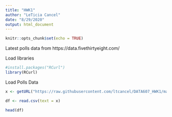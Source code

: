 ```yaml
---
title: "HWK1"
author: "LeTicia Cancel"
date: "8/29/2020"
output: html_document
---
```


```r
knitr::opts_chunk$set(echo = TRUE)
```

Latest polls data from https://data.fivethirtyeight.com/


Load libraries
```r
#install.packages("RCurl")
library(RCurl)
```

Load Polls Data
```r
x <- getURL("https://raw.githubusercontent.com/ltcancel/DATA607_HWK1/master/Week1/polls/governor_polls.csv")

df <- read.csv(text = x)

head(df)
```

